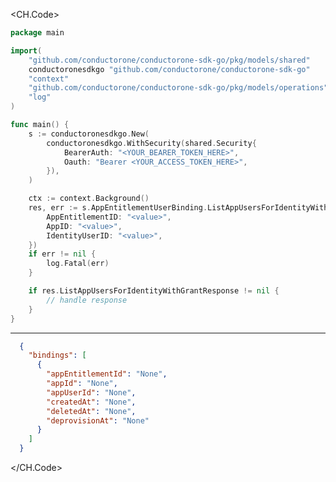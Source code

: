 
<CH.Code>
```go ListAppUsersForIdentityWithGrant.go
package main

import(
	"github.com/conductorone/conductorone-sdk-go/pkg/models/shared"
	conductoronesdkgo "github.com/conductorone/conductorone-sdk-go"
	"context"
	"github.com/conductorone/conductorone-sdk-go/pkg/models/operations"
	"log"
)

func main() {
    s := conductoronesdkgo.New(
        conductoronesdkgo.WithSecurity(shared.Security{
            BearerAuth: "<YOUR_BEARER_TOKEN_HERE>",
            Oauth: "Bearer <YOUR_ACCESS_TOKEN_HERE>",
        }),
    )

    ctx := context.Background()
    res, err := s.AppEntitlementUserBinding.ListAppUsersForIdentityWithGrant(ctx, operations.C1APIAppV1AppEntitlementUserBindingServiceListAppUsersForIdentityWithGrantRequest{
        AppEntitlementID: "<value>",
        AppID: "<value>",
        IdentityUserID: "<value>",
    })
    if err != nil {
        log.Fatal(err)
    }

    if res.ListAppUsersForIdentityWithGrantResponse != nil {
        // handle response
    }
}
```
---

```json Example Response
  {
    "bindings": [
      {
        "appEntitlementId": "None",
        "appId": "None",
        "appUserId": "None",
        "createdAt": "None",
        "deletedAt": "None",
        "deprovisionAt": "None"
      }
    ]
  }
```
</CH.Code>
